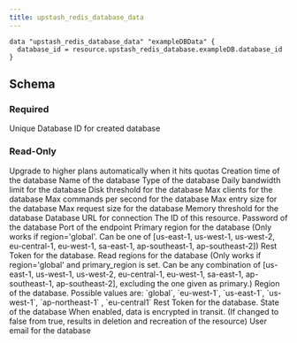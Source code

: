```yaml
---
title: upstash_redis_database_data
---
```


<RequestExample>

```hcl example.tf
data "upstash_redis_database_data" "exampleDBData" {
  database_id = resource.upstash_redis_database.exampleDB.database_id
}
```

</RequestExample>

## Schema

### Required

<ParamField query="database_id" type="string" required>
  Unique Database ID for created database
</ParamField>

### Read-Only

<ResponseField name="auto_scale" type="bool">
  Upgrade to higher plans automatically when it hits quotas
</ResponseField>

<ResponseField name="creation_time" type="number">
  Creation time of the database
</ResponseField>

<ResponseField name="database_name" type="string">
  Name of the database
</ResponseField>

<ResponseField name="database_type" type="string">
  Type of the database
</ResponseField>

<ResponseField name="db_daily_bandwidth_limit" type="number">
  Daily bandwidth limit for the database
</ResponseField>

<ResponseField name="db_disk_threshold" type="number">
  Disk threshold for the database
</ResponseField>

<ResponseField name="db_max_clients" type="number">
  Max clients for the database
</ResponseField>

<ResponseField name="db_max_commands_per_second" type="number">
  Max commands per second for the database
</ResponseField>

<ResponseField name="db_max_entry_size" type="number">
  Max entry size for the database
</ResponseField>

<ResponseField name="db_max_request_size" type="number">
  Max request size for the database
</ResponseField>

<ResponseField name="db_memory_threshold" type="number">
  Memory threshold for the database
</ResponseField>

<ResponseField name="endpoint" type="string">
  Database URL for connection
</ResponseField>

<ResponseField name="id" type="string">
  The ID of this resource.
</ResponseField>

<ResponseField name="password" type="string">
  Password of the database
</ResponseField>

<ResponseField name="port" type="number">
  Port of the endpoint
</ResponseField>

<ResponseField name="primary_region" type="string">
  Primary region for the database (Only works if region='global'. Can be one of
  [us-east-1, us-west-1, us-west-2, eu-central-1, eu-west-1, sa-east-1,
  ap-southeast-1, ap-southeast-2])
</ResponseField>

<ResponseField name="read_only_rest_token" type="string">
  Rest Token for the database.
</ResponseField>

<ResponseField name="read_regions" type="set(string)">
  Read regions for the database (Only works if region='global' and
  primary_region is set. Can be any combination of [us-east-1, us-west-1,
  us-west-2, eu-central-1, eu-west-1, sa-east-1, ap-southeast-1,
  ap-southeast-2], excluding the one given as primary.)
</ResponseField>

<ResponseField name="region" type="string">
  Region of the database. Possible values are: `global`, `eu-west-1`,
  `us-east-1`, `us-west-1`, `ap-northeast-1` , `eu-central1`
</ResponseField>

<ResponseField name="rest_token" type="string">
  Rest Token for the database.
</ResponseField>

<ResponseField name="state" type="string">
  State of the database
</ResponseField>

<ResponseField name="tls" type="bool">
  When enabled, data is encrypted in transit. (If changed to false from true,
  results in deletion and recreation of the resource)
</ResponseField>

<ResponseField name="user_email" type="string">
  User email for the database
</ResponseField>
